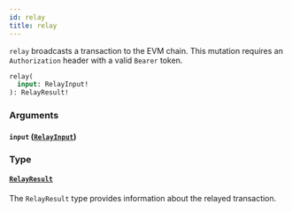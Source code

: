 ```yaml
---
id: relay
title: relay
---
```



`relay` broadcasts a transaction to the EVM chain. This mutation requires an `Authorization` header with a valid `Bearer` token.

```graphql
relay(
  input: RelayInput!
): RelayResult!
```


### Arguments

#### `input` ([`RelayInput`](/reference/inputs/relay-input))




### Type

#### [`RelayResult`](/reference/objects/relay-result) 

The `RelayResult` type provides information about the relayed transaction.




